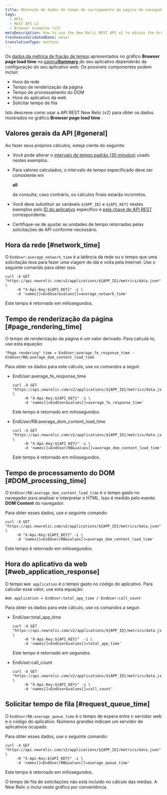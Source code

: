 ```yaml
---
title: Obtenção de dados de tempo de carregamento da página do navegador (usuário final) (v2)
tags:
  - APIs
  - REST API v2
  - Browser examples (v2)
metaDescription: How to use the New Relic REST API v2 to obtain the browser transaction response time chart's data.
freshnessValidatedDate: never
translationType: machine
---
```


Os [dados da métrica de fração de tempo](/docs/data-analysis/metrics/analyze-your-metrics/data-collection-metric-timeslice-event-data#timeslice-data) apresentados no gráfico <DoNotTranslate>**Browser page load time**</DoNotTranslate> na [página<DoNotTranslate>**Summary**</DoNotTranslate> ](/docs/browser/new-relic-browser/getting-started/browser-overview-website-performance-glance)do seu aplicativo dependerão da configuração do seu aplicativo web. Os possíveis componentes podem incluir:

* Hora da rede
* Tempo de renderização da página
* Tempo de processamento do DOM
* Hora do aplicativo da web
* Solicitar tempo de fila

Isto descreve como usar a API REST New Relic (v2) para obter os dados mostrados no gráfico <DoNotTranslate>**Browser page load time**</DoNotTranslate> .

## Valores gerais da API [#general]

Ao fazer seus próprios cálculos, esteja ciente do seguinte:

* Você pode alterar o [intervalo de tempo padrão (30 minutos)](/docs/apm/apis/requirements/specifying-time-range-api-v2#api-call) usado nestes exemplos.

* Para valores calculados, o intervalo de tempo especificado deve ser consistente em

  <DoNotTranslate>**all**</DoNotTranslate>

  da consulta; caso contrário, os cálculos finais estarão incorretos.

* Você deve substituir as variáveis `${APP_ID}` e `${API_KEY}` nestes exemplos pelo [ID do aplicativo](/docs/apm/apis/requirements/identification-code) específico e [pela chave de API REST](/docs/apis/rest-api-v2/requirements/rest-api-key#viewing) correspondente.

* Certifique-se de ajustar as unidades de tempo retornadas pelas solicitações de API conforme necessário.

## Hora da rede [#network_time]

O `EndUser:average_network_time` é a latência da rede ou o tempo que uma solicitação leva para fazer uma viagem de ida e volta pela Internet. Use o seguinte comando para obter isso.

```
curl -X GET "https://api.newrelic.com/v2/applications/${APP_ID}/metrics/data.json" \
     -H "X-Api-Key:${API_KEY}" -i \
     -d 'names[]=EndUser&values[]=average_network_time'
```

Este tempo é retornado em milissegundos.

## Tempo de renderização da página [#page_rendering_time]

O tempo de renderização da página é um valor derivado. Para calculá-lo, use esta equação:

```
"Page rendering" time = EndUser:average_fe_response_time - EndUser/RB:average_dom_content_load_time
```

Para obter os dados para este cálculo, use os comandos a seguir.

* EndUser:average_fe_response_time

  ```
  curl -X GET "https://api.newrelic.com/v2/applications/${APP_ID}/metrics/data.json" \
       -H "X-Api-Key:${API_KEY}" -i \
       -d 'names[]=EndUser&values[]=average_fe_response_time'
  ```

  Este tempo é retornado em milissegundos.

* EndUser/RB:average_dom_content_load_time

  ```
  curl -X GET "https://api.newrelic.com/v2/applications/${APP_ID}/metrics/data.json" \
       -H "X-Api-Key:${API_KEY}" -i \
       -d 'names[]=EndUser/RB&values[]=average_dom_content_load_time'
  ```

  Este tempo é retornado em milissegundos.

## Tempo de processamento do DOM [#DOM_processing_time]

O `EndUser/RB:average_dom_content_load_time` é o tempo gasto no navegador para analisar e interpretar o HTML. Isso é medido pelo evento <DoNotTranslate>**DOM Content**</DoNotTranslate> do navegador.

Para obter esses dados, use o seguinte comando:

```
curl -X GET "https://api.newrelic.com/v2/applications/${APP_ID}/metrics/data.json" \
     -H "X-Api-Key:${API_KEY}" -i \
     -d 'names[]=EndUser/RB&values[]=average_dom_content_load_time'
```

Este tempo é retornado em milissegundos.

## Hora do aplicativo da web [#web_application_response]

O tempo `Web application` é o tempo gasto no código do aplicativo. Para calcular esse valor, use esta equação:

```
Web application = EndUser:total_app_time / EndUser:call_count
```

Para obter os dados para este cálculo, use os comandos a seguir.

* EndUser:total_app_time

  ```
  curl -X GET "https://api.newrelic.com/v2/applications/${APP_ID}/metrics/data.json" \
       -H "X-Api-Key:${API_KEY}"  -i \
       -d 'names[]=EndUser&values[]=total_app_time'
  ```

  Este tempo é retornado em segundos.

* EndUser:call_count

  ```
  curl -X GET "https://api.newrelic.com/v2/applications/${APP_ID}/metrics/data.json" \
       -H "X-Api-Key:${API_KEY}" -i \
       -d 'names[]=EndUser&values[]=call_count'
  ```

## Solicitar tempo de fila [#request_queue_time]

O `EndUser/RB:average_queue_time` é o tempo de espera entre o servidor web e o código do aplicativo. Números grandes indicam um servidor de aplicativos ocupado.

Para obter esses dados, use o seguinte comando:

```
curl -X GET "https://api.newrelic.com/v2/applications/${APP_ID}/metrics/data.json" \
     -H "X-Api-Key:${API_KEY}" -i \
     -d 'names[]=EndUser/RB&values[]=average_queue_time'
```

Este tempo é retornado em milissegundos.

O tempo de fila de solicitações não está incluído no cálculo das médias. A New Relic o inclui neste gráfico por conveniência.